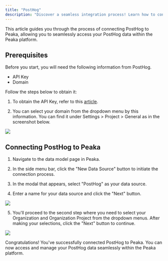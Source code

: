 ```yaml
---
title: "PostHog"
description: "Discover a seamless integration process! Learn how to connect PostHog to Peaka effortlessly for streamlined transactions."
---
```


This article guides you through the process of connecting PostHog to Peaka, allowing you to seamlessly access your PostHog data within the Peaka platform.

## Prerequisites

Before you start, you will need the following information from PostHog.

- API Key
- Domain

Follow the steps below to obtain it:

1. To obtain the API Key, refer to this [article](https://posthog.com/docs/api#how-to-obtain-a-personal-api-key).

2. You can select your domain from the dropdown menu by this information. You can find it under Settings > Project > General as in the screenshot below.

<img src="https://cdn.peaka.com/integrations/posthog-1.png" />

## Connecting PostHog to Peaka

1. Navigate to the data model page in Peaka.

2. In the side menu bar, click the "New Data Source" button to initiate the connection process.

3. In the modal that appears, select "PostHog" as your data source.

4. Enter a name for your data source and click the "Next" button.

<img src="https://cdn.peaka.com/integrations/posthog-2.png" />

5. You'll proceed to the second step where you need to select your Organization and Organization Project from the dropdown menus. After making your selections, click the "Next" button to continue.

<img src="https://cdn.peaka.com/integrations/posthog-3.png" />

Congratulations! You've successfully connected PostHog to Peaka. You can now access and manage your PostHog data seamlessly within the Peaka platform.
